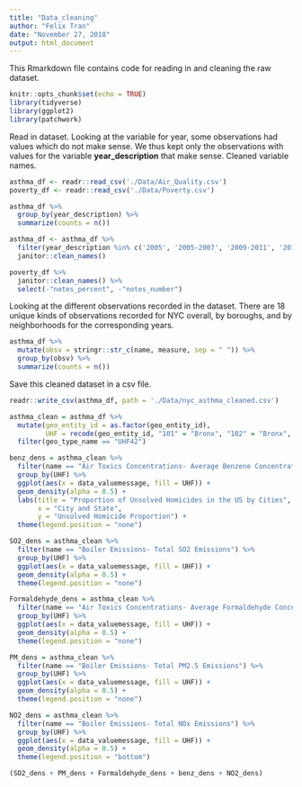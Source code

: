 ```yaml
---
title: "Data_cleaning"
author: "Felix Tran"
date: "November 27, 2018"
output: html_document
---
```


This Rmarkdown file contains code for reading in and cleaning the raw dataset.

```r
knitr::opts_chunk$set(echo = TRUE)
library(tidyverse)
library(ggplot2)
library(patchwork)
```

Read in dataset. Looking at the variable for year, some observations had values
which do not make sense. We thus kept only the observations with values for
the variable **year_description** that make sense. Cleaned variable names.
```r
asthma_df <- readr::read_csv('./Data/Air_Quality.csv')
poverty_df <- readr::read_csv('./Data/Poverty.csv')

asthma_df %>% 
  group_by(year_description) %>% 
  summarize(counts = n())

asthma_df <- asthma_df %>% 
  filter(year_description %in% c('2005', '2005-2007', '2009-2011', '2013')) %>% 
  janitor::clean_names()

poverty_df %>% 
  janitor::clean_names() %>%
  select(-"notes_percent", -"notes_number")
```

Looking at the different observations recorded in the dataset. There are 18
unique kinds of observations recorded for NYC overall, by boroughs, and by
neighborhoods for the corresponding years. 
```r
asthma_df %>% 
  mutate(obsv = stringr::str_c(name, measure, sep = " ")) %>% 
  group_by(obsv) %>% 
  summarize(counts = n())
```

Save this cleaned dataset in a csv file. 
```r
readr::write_csv(asthma_df, path = './Data/nyc_asthma_cleaned.csv')
```


```r
asthma_clean = asthma_df %>%
  mutate(geo_entity_id = as.factor(geo_entity_id),
         UHF = recode(geo_entity_id, "101" = "Bronx", "102" = "Bronx", "103" = "Bronx", "104" = "Bronx", "105" = "Bronx", "106" = "Bronx", "107" = "Bronx", "201" = "Brooklyn", "202" = "Brooklyn", "203" = "Brooklyn", "204" = "Brooklyn", "205" = "Brooklyn", "206" = "Brooklyn", "207" = "Brooklyn", "208" = "Brooklyn", "209" = "Brooklyn", "210" = "Brooklyn", "211" = "Brooklyn", "301" = "Manhattan", "302" = "Manhattan", "303" = "Manhattan", "304" = "Manhattan", "305" = "Manhattan", "306" = "Manhattan", "307" = "Manhattan", "308" = "Manhattan", "309" = "Manhattan", "310" = "Manhattan", "401" = "Queens", "402" = "Queens", "403" = "Queens", "404" = "Queens", "405" = "Queens", "406" = "Queens", "407" = "Queens", "408" = "Queens", "409" = "Queens", "410" = "Queens", "501" = "Staten Island", "502" = "Staten Island", "503" = "Staten Island", "504" = "Staten Island")) %>%
  filter(geo_type_name == "UHF42")

benz_dens = asthma_clean %>% 
  filter(name == "Air Toxics Concentrations- Average Benzene Concentrations") %>%
  group_by(UHF) %>%
  ggplot(aes(x = data_valuemessage, fill = UHF)) +
  geom_density(alpha = 0.5) +
  labs(title = "Proportion of Unsolved Homicides in the US by Cities",
       x = "City and State",
       y = "Unsolved Homicide Proportion") + 
  theme(legend.position = "none")

SO2_dens = asthma_clean %>% 
  filter(name == "Boiler Emissions- Total SO2 Emissions") %>%
  group_by(UHF) %>%
  ggplot(aes(x = data_valuemessage, fill = UHF)) +
  geom_density(alpha = 0.5) +
  theme(legend.position = "none")

Formaldehyde_dens = asthma_clean %>% 
  filter(name == "Air Toxics Concentrations- Average Formaldehyde Concentrations") %>%
  group_by(UHF) %>%
  ggplot(aes(x = data_valuemessage, fill = UHF)) +
  geom_density(alpha = 0.5) + 
  theme(legend.position = "none")

PM_dens = asthma_clean %>% 
  filter(name == "Boiler Emissions- Total PM2.5 Emissions") %>%
  group_by(UHF) %>%
  ggplot(aes(x = data_valuemessage, fill = UHF)) +
  geom_density(alpha = 0.5) +
  theme(legend.position = "none")

NO2_dens = asthma_clean %>% 
  filter(name == "Boiler Emissions- Total NOx Emissions") %>%
  group_by(UHF) %>%
  ggplot(aes(x = data_valuemessage, fill = UHF)) +
  geom_density(alpha = 0.5) +
  theme(legend.position = "bottom")

(SO2_dens + PM_dens + Formaldehyde_dens + benz_dens + NO2_dens)
```

